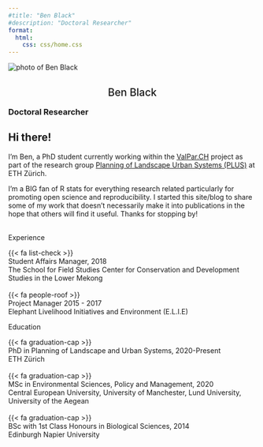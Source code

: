 ```yaml
---
#title: "Ben Black"
#description: "Doctoral Researcher"
format:
  html:
    css: css/home.css
---
```


<!--# Note: Fontawesome and Schotastics quarto extensions required for icons. -->

<link rel="stylesheet" href="css/academicons.min.css"/>

<section>

<div class="img-bio">
<img src="media/landing_portrait.jpg" alt="photo of Ben Black" class="author-photo"/>

<h2 style="font-weight:500!important;text-align:center!important; text-decoration:none;">Ben Black</h2>

<h3 style="margin:0!important;padding:0!important;text-decoration:none;">Doctoral Researcher</h3>

  <div class="social">
  <a href="https://www.linkedin.com/in/ben-black-9889a1150/" class="fa fa-brands fa-linkedin fa-2x"></a>
  <a href="https://github.com/blenback"  class="fa fa-brands fa-github fa-2x"></a> <a href= "mailto:bblack@ethz.ch" class="fa fa-solid fa-envelope fa-2x"></a>
  <a href="https://www.researchgate.net/profile/Benjamin-Black-5"  class="fa fa-brands fa-researchgate fa-2x"></a>
  <a href="https://orcid.org/my-orcid?orcid=0000-0002-8113-2114"  class="fa fa-brands fa-orcid fa-2x"></a>
  <a href="https://twitter.com/Blen_Back"  class="fa fa-brands fa-twitter fa-2x"></a>
  <a href="https://scholar.google.com/citations?hl=en&user=h00y-m4AAAAJ" class="ai ai-google-scholar ai-2x"></a>
  </div>
</div>

<div class="bio">
<h1>Hi there!</h1>

I'm Ben, a PhD student currently working within the [ValPar.CH](https://valpar.ch/index_de.php) project as part of the research group [Planning of Landscape Urban Systems (PLUS)](https://plus.ethz.ch/) at ETH Zürich.

I'm a BIG fan of R stats for everything research related particularly for promoting open science and reproducibility. I started this site/blog to share some of my work that doesn't necessarily make it into publications in the hope that others will find it useful. Thanks for stopping by!
<br>
<br>
<div class="activities">
  <div class="interests">
  <span class="activity">Experience</span>

  <div class="education-element">
  <div class="icon">{{< fa list-check >}}</div>
  <div class="degree">  Student Affairs Manager, 2018 </div>
  <div class="school"> The School for Field Studies Center for Conservation and Development Studies in the Lower Mekong</div>
  </div>
  <br>
  <div class="education-element">
  <div class="icon">{{< fa people-roof >}}</div>
  <div class="degree">Project Manager 2015 - 2017</div>
  <div class="school"> Elephant Livelihood Initiatives and Environment (E.L.I.E)</div>
  </div>

  </div>

<div class="education">
  <span class="activity">Education</span>
  
<div class="education-element">
<div class="icon">{{< fa graduation-cap >}}</div>
<div class="degree">PhD in Planning of Landscape and Urban Systems, 2020-Present</div>
<div class="school"> ETH Zürich</div>
</div>
<br>
<div class="education-element">
<div class="icon">{{< fa graduation-cap >}}</div>
<div class="degree">MSc in Environmental Sciences, Policy and Management, 2020</div>
<div class="school">Central European University, University of Manchester, Lund University, University of the Aegean</div>
</div>
<br>
<div class="education-element">
<div class="icon">{{< fa graduation-cap >}}</div>
<div class="degree">BSc with 1st Class Honours in Biological Sciences, 2014</div>
<div class="school">Edinburgh Napier University</div>
</div>
</div>

</div>
</div>


</section>
